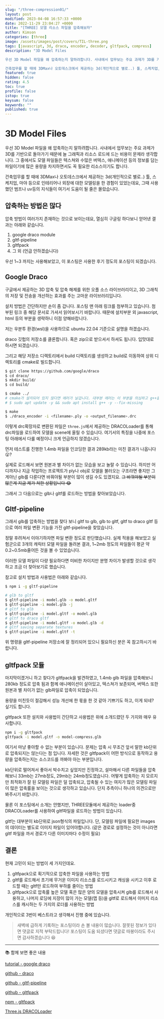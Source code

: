 ```yaml
---
slug: "/three-compression01/"
layout: post
modified: 2023-04-08 16:57:33 +0000
date: 2022-11-29 23:04:27 +0000
title: "[THREE] 모델 리소스 파일을 압축해보자"
author: Kimson
categories: [three]
image: /assets/images/post/covers/TIL-three.png
tags: [javascript, 3d, draco, encoder, decoder, gltfpack, compress]
description: "3D Model Files

우선 3D Model 파일을 왜 압축하는지 말하려합니다. 사내에서 업무보는 주요 과제가 3D를 기반으로 돌아가기 때문에 늘 그래픽과 리소스 로드에 드는 비용이 문제라 생각합니다. 그 중에서도 모델 파일들은 텍스쳐와 수많은 버텍스, 애니메이션 등의 정보를 담는 파일이기에 많은 용량을 차지하면서도 꼭 필요한 리소스이기도 합니다.

건축업무를 할 때에 3DMax나 오토데스크에서 제공하는 3d(개인적으로 별로..) 툴, 스케치업, 마야 등으로 인테리어나 외장에 대한 모델링을 한 경험이 있었는데요, 그때 사용했던 범프나 uv등의 지식들이 여기서 도움이 될 줄은 몰랐습니다."
featured: true
hidden: false
rating: 4.5
toc: true
profile: false
istop: true
keysum: false
keywords: ""
published: true
---
```


# 3D Model Files

우선 3D Model 파일을 왜 압축하는지 말하려합니다. 사내에서 업무보는 주요 과제가 3D를 기반으로 돌아가기 때문에 늘 그래픽과 리소스 로드에 드는 비용이 문제라 생각합니다. 그 중에서도 모델 파일들은 텍스쳐와 수많은 버텍스, 애니메이션 등의 정보를 담는 파일이기에 많은 용량을 차지하면서도 꼭 필요한 리소스이기도 합니다.

건축업무를 할 때에 3DMax나 오토데스크에서 제공하는 3d(개인적으로 별로..) 툴, 스케치업, 마야 등으로 인테리어나 외장에 대한 모델링을 한 경험이 있었는데요, 그때 사용했던 범프나 uv등의 지식들이 여기서 도움이 될 줄은 몰랐습니다.

## 압축하는 방법은 많다

압축 방법이 여러가지 존재하는 것으로 보이는데요, 열심히 구글링 하다보니 얻어낸 결과는 아래와 같습니다.

1. google draco module
2. gltf-pipeline
3. gltfpack
4. 그 외 (언급 안하겠습니다)

우선 1~3 까지는 사용해보았고, 이 포스팅은 사용한 후기 정도의 포스팅이 되겠습니다.

## Google Draco

구글에서 제공하는 3D 압축 및 압축 해제를 위한 오플 소스 라이브러리이고, 3D 그래칙의 저장 및 전송을 개선하는 효과를 주는 고마운 라이브러리입니다.

설치 방법은 간단하지만 손이 좀 갑니다. 포스팅 맨 아래 링크를 첨부하고 있습니다. 첨부된 링크 중 해당 문서로 가셔서 읽어보시기 바랍니다. 때문에 설치부분 외 javascript, html 등의 부분을 생략하니 이점 양해바랍니다.

저는 우분투 환경(wsl)을 사용하므로 ubuntu 22.04 기준으로 설명을 하겠습니다.

draco 깃헙의 저장소를 클론합니다. 혹은 zip으로 받으셔서 하셔도 됩니다. 입맛대로 하시면 되겠습니다.

그리고 해당 저장소 디렉토리에서 build 디렉토리를 생성하고 build로 이동하여 상위 디렉토리를 cmake로 빌드합니다.

```bash
$ git clone https://github.com/google/draco
$ cd draco/
$ mkdir build/
$ cd build/

$ cmake ../
# cmake가 설치되어 있지 않다면 에러가 날겁니다. 대부분 에러는 이 부분을 의심하고 g++을 설치해주고 다시 cmake로 빌드 해보시기 바랍니다.
# $ sudo apt update -y && sudo apt install g++ -y --fix-missing

$ make
$ ./draco_encoder -i <filename>.ply -o <output_filename>.drc
```

이렇게 drc확장자로 변환된 파일은 `three.js`에서 제공하는 DRACOLoader를 통해 drc파일을 로드하여 모델을 scene에 올릴 수 있습니다. 여기서의 특징을 나중에 포스팅 아래에서 다룰 예정이니 크게 언급하지 않겠습니다.

먼저 테스트를 진행한 1.4mb 파일을 인코딩한 결과 289kb라는 미친 결과가 나옵니다 😮?

실제로 로드해서 보면 원본과 별 차이가 없는 모습을 보고 놀랄 수 있습니다. 하지만 어디까지나 지금 작업하는 프로젝트가 ply나 obj로 모델을 불러오는 구조라면 좋지만 그게아닌 glb를 다룬다면 바꿔야될 부분이 많이 생길 수도 있겠지요. <del>그 바꿔야될 부분이 많은게 지금 제가 처한 상황입니다 😂</del>

그래서 그 다음으로는 glb나 gltf를 로드하는 방법을 찾아보았습니다.

## Gltf-pipeline

그래서 glb를 압축하는 방법을 찾다 보니 gltf to glb, glb to gltf, gltf to draco gltf 등으로 여러 파일 변환 기능을 가진 gltf-pipeline을 찾았습니다.

정말 후려쳐서 이야기하자면 파일 변환 정도로 판단했습니다. 실제 적용을 해보았고 실험군으로 3개의 캐릭터 모델 파일을 돌려본 결과, 1~2mb 정도의 파일들이 평균 약 0.2~0.5mb줄어든 것을 볼 수 있었습니다.

이러한 모델 파일이 다량 필요하다면 미비한 차이지만 분명 차이가 발생할 것으로 생각하고 조금 더 찾아보기로 했습니다.

참고로 설치 방법과 사용법은 아래와 같습니다.

```bash
$ npm i -g gltf-pipeline

# glb to gltf
$ gltf-pipeline -i model.glb -o model.gltf
$ gltf-pipeline -i model.glb -j
# gltf to glb
$ gltf-pipeline -i model.gltf -o model.glb
# gltf to draco gltf
$ gltf-pipeline -i model.gltf -o model.glb -d
# gltf saving separate textures
$ gltf-pipeline -i model.gltf -t
```

위 명령을 gltf-pipeline 저장소에 잘 정리되어 있으니 필요하신 분은 꼭 참고하시기 바랍니다.

## gltfpack 모듈

마지막이겠거니 하고 찾다가 gltfpack을 발견하였고, 1.4mb glb 파일을 압축해보니 280kb 정도로 압축 됨과 함께 애니메이션이 살아있고, 텍스쳐가 보존되며, 버텍스 또한 원본과 별 차이가 없는 glb파일로 압축이 되었습니다.

용량을 미친듯이 절감해서 성능 개선에 한 몫을 한 것 같아 기쁘기도 하고, 이게 되네? 싶기도 합니다.

gltfpack 또한 설치와 사용법이 간단하고 사용법은 위에 소개드렸던 두 가지와 매우 유사합니다.

```bash
npm i -g gltfpack
gltfpack -i model.gltf -o model-compress.glb
```

여기서 마냥 좋아할 수 없는 부분이 있습니다. 문제는 압축 시 무조건 앞서 말한 kb단위로 압축되지는 않는다는 점 입니다. 자세한 것은 gltfpack이 어떤 방식으로 동작하고 용량을 압축하는지는 소스코드를 까봐야 아는 부분입니다.

kb단위로 떨어져서 좋아서 박수치고 싶었지만 진정하고, 설마해서 다른 파일들을 압축해보니 33mb는 27mb정도, 29mb는 24mb정도였습니다. 어떻게 압축하는 지 모르지만 최적화가 잘 된 모델링 파일은 덜 압축되고, 압축될 수 있는 여지가 많은 모델링 파일이 많은 압축률을 보이는 것으로 생각하고 있습니다. 단지 추측이니 하나의 의견으로만 봐주시기 바랍니다.

물론 이 포스팅에서 소개는 안했지만, THREE모듈에서 제공하는 loader중 DRACOLoader를 사용하여 gltf파일을 로드하는 방법이 있습니다.

gltf는 대부분이 kb단위로 json형식의 파일입니다. 단, 모델링 파일에 필요한 images의 데이터는 별도로 이미지 파일이 있어야합니다. (같은 경로로 설정하는 것이 아니라면 gltf 파일을 까서 경로가 다른 이미지마다 수정이 필요)

## 결론

현재 고민이 되는 방법이 세 가지인데요.

1. gltfpack으로 획기적으로 압축한 파일을 사용하는 방법
2. gltf를 로드해서 초기에 무거운 이미지 리소스를 로드시키고 캐싱을 시키고 이후 로드할 때는 gltf만 로드하여 부하를 줄이는 방법
3. gltfpack으로 압축률 높은 모델 혹은 많은 양의 모델을 압축시켜 glb를 로드해서 사용하고, 나머지 로딩에 지장이 많이 가는 모델(맵 등)을 gltf로 로드해서 이미지 리소스를 캐시하는 두 가지의 로더를 사용하는 방법

개인적으로 3번이 베스트라고 생각해서 진행 중에 있습니다.

> 새벽에 급하게 기록하는 포스팅이라 손 볼 내용이 많습니다. 잘못된 정보가 있다면 댓글로 지적 부탁드립니다! 포스팅이 도움 되셨다면 댓글로 따봉이라도 주시면 감사하겠습니다 😆

---

📚 함께 보면 좋은 내용

[tutorial - google draco](https://codelabs.developers.google.com/codelabs/draco-3d/index.html#0)

[github - draco](https://github.com/google/draco)

[github - gltf-pipeline](https://github.com/CesiumGS/gltf-pipeline)

[github - gltfpack](https://github.com/zeux/meshoptimizer/blob/master/gltf/README.md)

[npm - gltfpack](https://www.npmjs.com/package/gltfpack)

[Three.js DRACOLoader](https://threejs.org/docs/#examples/en/loaders/DRACOLoader)